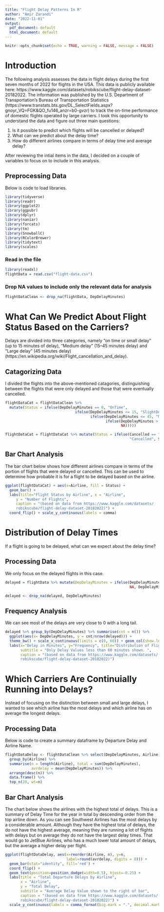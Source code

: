 ```yaml
---
title: "Flight Delay Patterns In R"
author: "Amir Zarandi"
date: "2022-11-01"
output:
  pdf_document: default
  html_document: default
---
```


```r
knitr::opts_chunk$set(echo = TRUE, warning = FALSE, message = FALSE)
```

# Introduction
The following analysis assesses the data in flight delays during the first seven months of 2022 for flights in the USA. This data is publicly available here: https://www.kaggle.com/datasets/robikscube/flight-delay-dataset-20182022. The information was published by the U.S. Department of Transportation’s Bureau of Transportation Statistics (https://www.transtats.bts.gov/DL_SelectFields.aspx?gnoyr_VQ=FGK&QO_fu146_anzr=b0-gvzr) to track the on-time performance of domestic flights operated by large carriers. I took this opportunity to understand the data and figure out three main questions: 

1. Is it possible to predict which flights will be cancelled or delayed?
2. What can we predict about the delay time?
3. How do different airlines compare in terms of delay time and average delay?

After reviewing the intial items in the data, I decided on a couple of variables to focus on to include in this analysis.

## Preprocessing Data 
Below is code to load libraries.

```r
library(tidyverse)
library(readr)
library(ggplot2)
library(ggpubr)
library(dplyr)
library(naniar)
library(forcats)
library(tm)
library(SnowballC)
library(RColorBrewer)
library(tidytext)
library(scales)
```

### Read in the file

```r
library(readxl)
flightData = read.csv("flight-data.csv")
```

### Drop NA values to include only the relevant data for analysis

```r
flightDataClean <- drop_na(flightData, DepDelayMinutes)
```

# What Can We Predict About Flight Status Based on the Carriers?
Delays are divided into three categories, namely "on time or small delay" (up to 15 minutes of delay), "Medium delay" (15–45 minutes delay) and "Large delay" (45 minutes delay) (https://en.wikipedia.org/wiki/Flight_cancellation_and_delay). 

## Catagorizing Data
I divided the flights into the above-mentioned catagories, distinguishing between the flights that were only delayed and those that were eventually cancelled. 

```r
flightDataCat = flightDataClean %>%
  mutate(Status = ifelse(DepDelayMinutes == 0, "OnTime", 
                                ifelse(DepDelayMinutes <= 15, "SlightDelay", 
                                       ifelse(DepDelayMinutes <= 45, "MediumDelay",
                                              ifelse(DepDelayMinutes > 45, "LargeDelay", 
                                                     NA)))))

flightDataCat = flightDataCat %>% mutate(Status = ifelse(Cancelled == "True", 
                                                         "Cancelled", Status))
```

## Bar Chart Analysis
The bar chart below shows how different airlines compare in terms of the portion of flights that were delayed or cancelled. This can be used to determine how probable it is for a flight to be delayed based on the airline.

```r
ggplot(flightDataCat) + aes(x=Airline, fill = Status) + 
  geom_bar() + 
  labs(title="Flight Status by Airline", x = "Airline", 
     y = "Number of Flights", 
     caption = "(based on data from https://www.kaggle.com/datasets/
     robikscube/flight-delay-dataset-20182022)") + 
  coord_flip() + scale_y_continuous(labels = comma)
```

# Distribution of Delay Times
If a flight is going to be delayed, what can we expect about the delay time? 

## Processing Data
We only focus on the delayed flights in this case.

```r
delayed = flightData %>% mutate(DepDelayMinutes = ifelse(DepDelayMinutes == 0, 
                                                         NA, DepDelayMinutes)) 

delayed <- drop_na(delayed, DepDelayMinutes)
```

## Frequency Analysis
We can see most of the delays are very close to 0 with a long tail.

```r
delayed %>% group_by(DepDelayMinutes) %>% summarise(cnt = n()) %>%
  ggplot(aes(x= DepDelayMinutes, y = cnt/nrow(delayed))) +
  theme_bw() + scale_x_continuous(limits = c(0, 60)) + geom_col(show.legend = FALSE) +
  labs(x="Delay in Minutes", y="Frequency", title="Distribution of Flight Delays", 
       subtitle = "Only Delay Values less than 60 minutes shown. ", 
       caption = "(based on data from https://www.kaggle.com/datasets/
       robikscube/flight-delay-dataset-20182022)")

```

# Which Carriers Are Continuially Running into Delays?
Instead of focusing on the distinction between small and large delays, I wanted to see which airline has the most delays and which airline has on average the longest delays. 

## Processing Data
Below is code to create a summary dataframe by Departure Delay and Airline Name.

```r
flightDataDelay <- flightDataClean %>% select(DepDelayMinutes, Airline) %>%
  group_by(Airline) %>%
  summarise(n = length(Airline), total = sum(DepDelayMinutes), 
            avrdelay = mean(DepDelayMinutes)) %>%
  arrange(desc(n)) %>%
  data.frame() %>%
  top_n(20, wt=n)
```

## Bar Chart Analysis
The chart below shows the airlines with the highest total of delays. This is a summary of Delay Time for the year in total by descending order from the top airline down. As you can see Southwest Airlines has the most delays by a considerable amount. Although they have the highest total of delays, the do not have the highest average, meaning they are running a lot of flights with delays but on average they do not have the largest delay times. That would go to JetBlue Airlines, who has a much lower total amount of delays, but the average a higher delay per flight.

```r
ggplot(flightDataDelay, aes(x=reorder(Airline, n), y=n, 
                            label=round(avrdelay, digits = 0))) + 
  geom_bar(stat="identity", fill='red') +
  coord_flip() +
  geom_text(position=position_dodge(width=0.5), hjust=-0.25) +
  labs(title = "Total Departure Delays by Airline",
       x = "Airline",
       y = "Total Delay",
       subtitle = "Average Delay Value shown to the right of bar",
       caption = "(based on data from https://www.kaggle.com/datasets/
       robikscube/flight-delay-dataset-20182022)") +
  scale_y_continuous(labels = comma_format(big.mark = ".", decimal.mark = ","))
```
